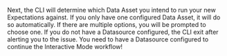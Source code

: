 
Next, the CLI will determine which Data Asset you intend to run your new Expectations against.  If you only have one configured Data Asset, it will do so automatically.  If there are multiple options, you will be prompted to choose one.  If you do not have a Datasource configured, the CLI exit after alerting you to the issue.  You need to have a Datasource configured to continue the Interactive Mode workflow!

